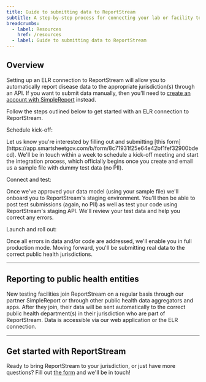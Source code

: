 ```yaml
---
title: Guide to submitting data to ReportStream
subtitle: A step-by-step process for connecting your lab or facility to ReportStream
breadcrumbs:
  - label: Resources
    href: /resources
  - label: Guide to submitting data to ReportStream
---
```

## Overview

Setting up an ELR connection to ReportStream will allow you to
automatically report disease data to the appropriate
jurisdiction(s) through an API. If you want to submit data
manually, then you'll need to
[create an account with SimpleReport](/resources/account-registration-guide)
instead.

Follow the steps outlined below to get started with an ELR
connection to ReportStream.

<ProcessList>
  <ProcessListItem>
    <ProcessListHeading type="h2">Schedule kick-off:</ProcessListHeading>
    <p>
        Let us know you're interested by filling out and
        submitting [this form](https://app.smartsheetgov.com/b/form/8c71931f25e64e42bf1fef32900bdecd). We'll be in touch within a week to schedule a kick-off
        meeting and start the integration process, which
        officially begins once you create and email us a sample
        file with dummy test data (no PII).
    </p>
  </ProcessListItem>
  <ProcessListItem>
    <ProcessListHeading type="h2">Connect and test:</ProcessListHeading>
    <p>
        Once we've approved your data model (using your sample
        file) we'll onboard you to ReportStream's staging
        environment. You'll then be able to post test
        submissions (again, no PII) as well as test your code
        using ReportStream's staging API. We'll review your test
        data and help you correct any errors.
    </p>
  </ProcessListItem>
  <ProcessListItem>
    <ProcessListHeading type="h2">Launch and roll out:</ProcessListHeading>
    <p>
        Once all errors in data and/or code are addressed, we'll
        enable you in full production mode. Moving forward,
        you'll be submitting real data to the correct public
        health jurisdictions.
    </p>
  </ProcessListItem>
</ProcessList>

---

## Reporting to public health entities

New testing facilities join ReportStream on a regular basis
through our partner SimpleReport or through other public health
data aggregators and apps. After they join, their data will be
sent automatically to the correct public health department(s) in
their jurisdiction who are part of ReportStream. Data is
accessible via our web application or the ELR connection.

---

## Get started with ReportStream

Ready to bring ReportStream to your jurisdiction, or just
have more questions? Fill out [the form](https://app.smartsheetgov.com/b/form/8c71931f25e64e42bf1fef32900bdecd)
and we'll be in touch!